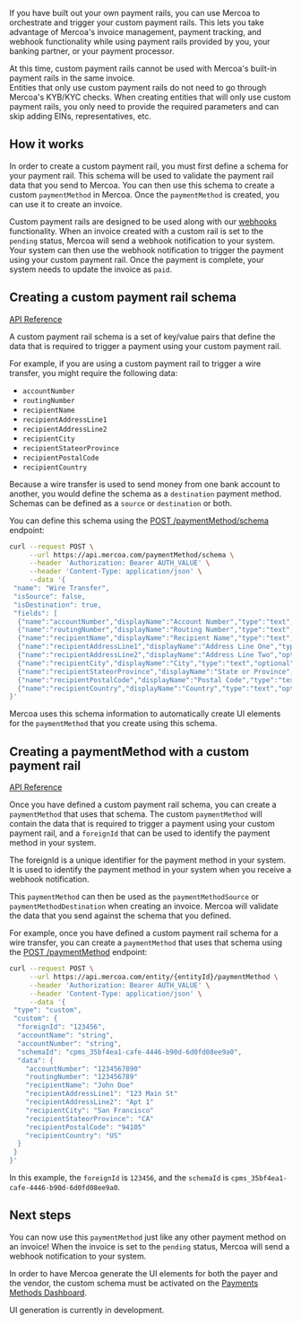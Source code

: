 If you have built out your own payment rails, you can use Mercoa to orchestrate and trigger your custom payment rails.
This lets you take advantage of Mercoa's invoice management, payment tracking, and webhook functionality while using payment rails provided by you, your banking partner, or your payment processor.

<Callout intent="info">
  At this time, custom payment rails cannot be used with Mercoa's built-in payment rails in the same invoice.
</Callout>

<br />

<Callout intent="info">
  Entities that only use custom payment rails do not need to go through Mercoa's KYB/KYC checks. When creating entities
  that will only use custom payment rails, you only need to provide the required parameters and can skip adding EINs,
  representatives, etc.
</Callout>

## How it works

In order to create a custom payment rail, you must first define a schema for your payment rail.
This schema will be used to validate the payment rail data that you send to Mercoa.
You can then use this schema to create a custom `paymentMethod` in Mercoa.
Once the `paymentMethod` is created, you can use it to create an invoice.

Custom payment rails are designed to be used along with our [webhooks](/concepts/webhooks) functionality.
When an invoice created with a custom rail is set to the `pending` status, Mercoa will send a webhook notification to your system.
Your system can then use the webhook notification to trigger the payment using your custom payment rail.
Once the payment is complete, your system needs to update the invoice as `paid`.

## Creating a custom payment rail schema

[API Reference](/api-reference/payment-method-schema)

A custom payment rail schema is a set of key/value pairs that define the data that is required to trigger a payment using your custom payment rail.

For example, if you are using a custom payment rail to trigger a wire transfer, you might require the following data:

- `accountNumber`
- `routingNumber`
- `recipientName`
- `recipientAddressLine1`
- `recipientAddressLine2`
- `recipientCity`
- `recipientStateorProvince`
- `recipientPostalCode`
- `recipientCountry`

Because a wire transfer is used to send money from one bank account to another, you would define the schema as a `destination` payment method. Schemas can be defined as a `source` or `destination` or both.

You can define this schema using the [POST /paymentMethod/schema](/api-reference/payment-method-schema/create-custom-payment-method-schema) endpoint:

```bash
curl --request POST \
     --url https://api.mercoa.com/paymentMethod/schema \
     --header 'Authorization: Bearer AUTH_VALUE' \
     --header 'Content-Type: application/json' \
     --data '{
 "name": "Wire Transfer",
 "isSource": false,
 "isDestination": true,
 "fields": [
  {"name":"accountNumber","displayName":"Account Number","type":"text","optional":false},
  {"name":"routingNumber","displayName":"Routing Number","type":"text","optional":false},
  {"name":"recipientName","displayName":"Recipient Name","type":"text","optional":false},
  {"name":"recipientAddressLine1","displayName":"Address Line One","type":"text","optional":false},
  {"name":"recipientAddressLine2","displayName":"Address Line Two","optional":true,"type":"text"},
  {"name":"recipientCity","displayName":"City","type":"text","optional":false},
  {"name":"recipientStateorProvince","displayName":"State or Province","type":"text","optional":false},
  {"name":"recipientPostalCode","displayName":"Postal Code","type":"text","optional":true},
  {"name":"recipientCountry","displayName":"Country","type":"text","optional":true}]
}'
```

Mercoa uses this schema information to automatically create UI elements for the `paymentMethod` that you create using this schema.

## Creating a paymentMethod with a custom payment rail

[API Reference](/api-reference/payment-method)

Once you have defined a custom payment rail schema, you can create a `paymentMethod` that uses that schema.
The custom `paymentMethod` will contain the data that is required to trigger a payment using your custom payment rail, and a `foreignId` that can be used to identify the payment method in your system.

<Callout intent="info">
  The foreignId is a unique identifier for the payment method in your system. It is used to identify the payment method
  in your system when you receive a webhook notification.
</Callout>

<br />

This `paymentMethod` can then be used as the `paymentMethodSource` or `paymentMethodDestination` when creating an invoice.
Mercoa will validate the data that you send against the schema that you defined.

For example, once you have defined a custom payment rail schema for a wire transfer, you can create a `paymentMethod` that uses that schema using the [POST /paymentMethod](/api-reference/entity/payment-method/create-payment-method) endpoint:

```bash
curl --request POST \
     --url https://api.mercoa.com/entity/{entityId}/paymentMethod \
     --header 'Authorization: Bearer AUTH_VALUE' \
     --header 'Content-Type: application/json' \
     --data '{
 "type": "custom",
 "custom": {
  "foreignId": "123456",
  "accountName": "string",
  "accountNumber": "string",
  "schemaId": "cpms_35bf4ea1-cafe-4446-b90d-6d0fd08ee9a0",
  "data": {
    "accountNumber": "1234567890"
    "routingNumber": "123456789"
    "recipientName": "John Doe"
    "recipientAddressLine1": "123 Main St"
    "recipientAddressLine2": "Apt 1"
    "recipientCity": "San Francisco"
    "recipientStateorProvince": "CA"
    "recipientPostalCode": "94105"
    "recipientCountry": "US"
  }
 }
}'
```

In this example, the `foreignId` is `123456`, and the `schemaId` is `cpms_35bf4ea1-cafe-4446-b90d-6d0fd08ee9a0`.

## Next steps

You can now use this `paymentMethod` just like any other payment method on an invoice! When the invoice is set to the `pending` status, Mercoa will send a webhook notification to your system.

In order to have Mercoa generate the UI elements for both the payer and the vendor, the custom schema must be activated on the [Payments Methods Dashboard](https://mercoa.com/dashboard/paymentmethods).

<Callout intent="info">UI generation is currently in development.</Callout>
